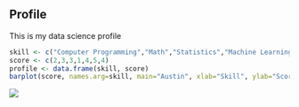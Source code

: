 ## Profile

This is my data science profile

```{r, echo=FALSE}
skill <- c("Computer Programming","Math","Statistics","Machine Learning","Domain Expertise","Communication/Presentation", "Data Visualization")
score <- c(2,3,3,1,4,5,4)
profile <- data.frame(skill, score)
barplot(score, names.arg=skill, main="Austin", xlab="Skill", ylab="Score")
```
![](6306DataScienceProfile.PNG)
